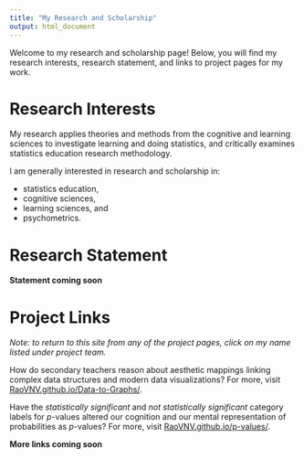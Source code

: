 ```yaml
---
title: "My Research and Scholarship"
output: html_document
---
```


Welcome to my research and scholarship page! Below, you will find my research interests, research statement, and links to project pages for my work. 

# Research Interests

My research applies theories and methods from the cognitive and learning sciences to investigate learning and doing statistics, and critically examines statistics education research methodology. 

I am generally interested in research and scholarship in: 

- statistics education,
- cognitive sciences,
- learning sciences, and
- psychometrics. 

# Research Statement

**Statement coming soon**

# Project Links

*Note: to return to this site from any of the project pages, click on my name listed under project team.*

How do secondary teachers reason about aesthetic mappings linking complex data structures and modern data visualizations? For more, visit [RaoVNV.github.io/Data-to-Graphs/](/Data-to-Graphs/). 

Have the *statistically significant* and *not statistically significant* category labels for *p*-values altered our cognition and our mental representation of probabilities as *p*-values? For more, visit [RaoVNV.github.io/p-values/](/p-values/).

**More links coming soon**